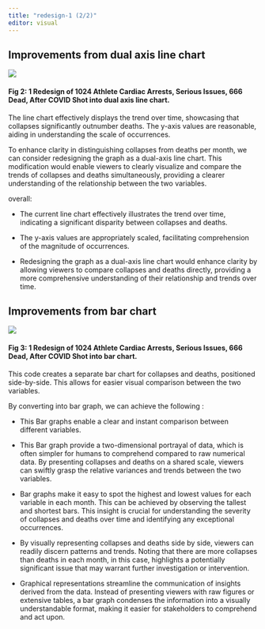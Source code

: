 ```yaml
---
title: "redesign-1 (2/2)"
editor: visual
---
```


## Improvements from dual axis line chart

![](images/lines.png){fig-align="center"}

#### Fig 2: 1 Redesign of 1024 Athlete Cardiac Arrests, Serious Issues, 666 Dead, After COVID Shot into dual axis line chart.

The line chart effectively displays the trend over time, showcasing that collapses significantly outnumber deaths. The y-axis values are reasonable, aiding in understanding the scale of occurrences.

To enhance clarity in distinguishing collapses from deaths per month, we can consider redesigning the graph as a dual-axis line chart. This modification would enable viewers to clearly visualize and compare the trends of collapses and deaths simultaneously, providing a clearer understanding of the relationship between the two variables.

overall:

-   The current line chart effectively illustrates the trend over time, indicating a significant disparity between collapses and deaths.

-   The y-axis values are appropriately scaled, facilitating comprehension of the magnitude of occurrences.

-   Redesigning the graph as a dual-axis line chart would enhance clarity by allowing viewers to compare collapses and deaths directly, providing a more comprehensive understanding of their relationship and trends over time.

## Improvements from bar chart

![](images/multibar.png){fig-align="center"}

#### Fig 3: 1 Redesign of 1024 Athlete Cardiac Arrests, Serious Issues, 666 Dead, After COVID Shot into bar chart.

This code creates a separate bar chart for collapses and deaths, positioned side-by-side. This allows for easier visual comparison between the two variables.

By converting into bar graph, we can achieve the following :

-   This Bar graphs enable a clear and instant comparison between different variables.

-   This Bar graph provide a two-dimensional portrayal of data, which is often simpler for humans to comprehend compared to raw numerical data. By presenting collapses and deaths on a shared scale, viewers can swiftly grasp the relative variances and trends between the two variables.

-   Bar graphs make it easy to spot the highest and lowest values for each variable in each month. This can be achieved by observing the tallest and shortest bars. This insight is crucial for understanding the severity of collapses and deaths over time and identifying any exceptional occurrences.

-   By visually representing collapses and deaths side by side, viewers can readily discern patterns and trends. Noting that there are more collapses than deaths in each month, in this case, highlights a potentially significant issue that may warrant further investigation or intervention.

-   Graphical representations streamline the communication of insights derived from the data. Instead of presenting viewers with raw figures or extensive tables, a bar graph condenses the information into a visually understandable format, making it easier for stakeholders to comprehend and act upon.
